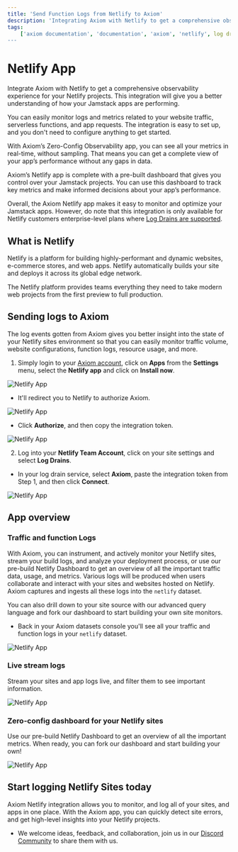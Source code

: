 ```yaml
---
title: 'Send Function Logs from Netlify to Axiom'
description: 'Integrating Axiom with Netlify to get a comprehensive observability experience for your Netlify projects. This app will give you a better understanding of how your Jamstack apps are performing.'
tags:
    ['axiom documentation', 'documentation', 'axiom', 'netlify', log drains', 'jamstack', 'zero config observability']
---
```


# Netlify App

Integrate Axiom with Netlify to get a comprehensive observability experience for your Netlify projects. This integration will give you a better understanding of how your Jamstack apps are performing.

You can easily monitor logs and metrics related to your website traffic, serverless functions, and app requests. The integration is easy to set up, and you don't need to configure anything to get started.

With Axiom’s Zero-Config Observability app, you can see all your metrics in real-time, without sampling. That means you can get a complete view of your app’s performance without any gaps in data.

Axiom’s Netlify app is complete with a pre-built dashboard that gives you control over your Jamstack projects. You can use this dashboard to track key metrics and make informed decisions about your app’s performance.

Overall, the Axiom Netlify app makes it easy to monitor and optimize your Jamstack apps. However, do note that this integration is only available for Netlify customers enterprise-level plans where [Log Drains are supported](https://docs.netlify.com/monitor-sites/log-drains/).

## What is Netlify 

Netlify is a platform for building highly-performant and dynamic websites, e-commerce stores, and web apps. Netlify automatically builds your site and deploys it across its global edge network.

The Netlify platform provides teams everything they need to take modern web projects from the first preview to full production.

## Sending logs to Axiom 

The log events gotten from Axiom gives you better insight into the state of your Netlify sites environment so that you can easily monitor traffic volume, website configurations, function logs, resource usage, and more.

1. Simply login to your [Axiom account](https://app.axiom.co/), click on **Apps** from the **Settings** menu, select the **Netlify app** and click on **Install now**.

![Netlify App](/doc-assets/shots/netlify-118.png 'Netlify App')

- It'll redirect you to Netlify to authorize Axiom.

![Netlify App](/doc-assets/shots/netlify-2c.png 'Netlify App')

- Click **Authorize**, and then copy the integration token.

![Netlify App](/doc-assets/shots/netlify-120.png 'Netlify App')

2. Log into your **Netlify Team Account**, click on your site settings and select **Log Drains**.

- In your log drain service, select **Axiom**, paste the integration token from Step 1, and then click **Connect**.

![Netlify App](/doc-assets/shots/netlify-27.png 'Netlify App')


## App overview

### Traffic and function Logs

With Axiom, you can instrument, and actively monitor your Netlify sites, stream your build logs, and analyze your deployment process, or use our pre-build Netlify Dashboard to get an overview of all the important traffic data, usage, and metrics. Various logs will be produced when users collaborate and interact with your sites and websites hosted on Netlify. Axiom captures and ingests all these logs into the `netlify` dataset.

You can also drill down to your site source with our advanced query language and fork our dashboard to start building your own site monitors.

- Back in your Axiom datasets console you'll see all your traffic and function logs in your `netlify` dataset.

![Netlify App](/doc-assets/shots/netlify-28.png 'Netlify App')

### Live stream logs

Stream your sites and app logs live, and filter them to see important information.

![Netlify App](/doc-assets/shots/netlify-6n.png 'Netlify App')

### Zero-config dashboard for your Netlify sites

Use our pre-build Netlify Dashboard to get an overview of all the important metrics. When ready, you can fork our dashboard and start building your own!

![Netlify App](/doc-assets/shots/netlify-dash-7.png 'Netlify App')

## Start logging Netlify Sites today

Axiom Netlify integration allows you to monitor, and log all of your sites, and apps in one place. With the Axiom app, you can quickly detect site errors, and get high-level insights into your Netlify projects.

- We welcome ideas, feedback, and collaboration, join us in our [Discord Community](http://axiom.co/discord) to share them with us.
